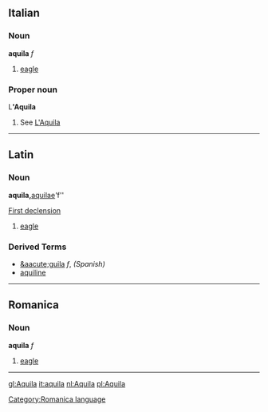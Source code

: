 ==Italian==
===Noun===
'''aquila''' ''f''

# [[eagle]]

===Proper noun===
L''''Aquila'''

# See [[L'Aquila]]

----

==Latin==
===Noun===
'''aquila, '''[[aquilae]]''' ''f''

[[Wiktionary Appendix:Latin first declension|First declension]]

# [[eagle]]

===Derived Terms===
*[[&aacute;guila]] ''f'', ''(Spanish)''
*[[aquiline]]

----

==Romanica==
[[Category:Romanica language]]
===Noun===
'''aquila''' ''f''

# [[eagle]]
----
{{taxonomy|Genus|[[Aquila]]|(in [[Subfamily]] ''[[Buteoninae]]''; comprises eleven [[species]] of [[eagle]] - ''[[Aquila adalberti]]'', ''[[Aquila audax]]'', ''[[Aquila chrysaetos]]'', ''[[Aquila clanga]]'', ''[[Aquila gurneyi]]'', ''[[Aquila heliaca]]'', ''[[Aquila nipalensis]]'', ''[[Aquila pomarina]]'', ''[[Aquila rapax]]'', ''[[Aquila verreauxii]]'' and ''[[Aquila wahlbergi]]''}}


[[gl:Aquila]]
[[it:aquila]]
[[nl:Aquila]]
[[pl:Aquila]]